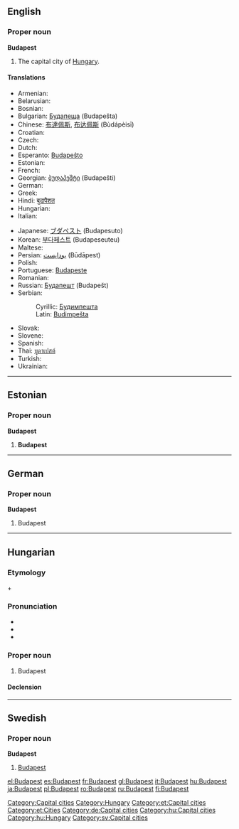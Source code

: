 {{wikipedia}}
==English==

===Proper noun===
'''Budapest'''

# The capital city of [[Hungary]].

====Translations====
{{trans-top|the capital city of Hungary}}
* Armenian: {{t-|hy|Բուդապեշտ|tr=Budapešt|sc=Armn|xs=Armenian}}
* Belarusian: {{t-|be|Будапешт|tr=Budapešt|sc=Cyrl|xs=Belarusian}}
* Bosnian: {{t-|bs|Budimpešta|f}}
* Bulgarian: [[Будапеща]] (Budapešta)
* Chinese: [[布達佩斯]], [[布达佩斯]] (Bùdápèisī)
* Croatian: {{t+|hr|Budimpešta}}
* Czech: {{t+|cs|Budapešť|f}}
* Dutch: {{t+|nl|Boedapest|n}}
* Esperanto: [[Budapeŝto]]
* Estonian: {{t-|et|Budapest}}
* French: {{t+|fr|Budapest}}
* Georgian: [[ბუდაპეშტი]] (Budapešti)
* German: {{t-|de|Budapest}}
* Greek: {{t+|el|Βουδαπέστη|f|tr=Voudapésti|sc=Grek}}
* Hindi: [[बुदापैशत]]
* Hungarian: {{t+|hu|Budapest}}
* Italian: {{t+|it|Budapest|f}}
{{trans-mid}}
* Japanese: [[ブダペスト]] (Budapesuto)
* Korean: [[부다페스트]] (Budapeseuteu)
* Maltese: {{t-|mt|Budapest|xs=Maltese}}
* Persian: [[بوداپست]] (Būdāpest)
* Polish: {{t+|pl|Budapeszt|m}}
* Portuguese: [[Budapeste]]
* Romanian: {{t+|ro|Budapesta|f}}
* Russian: [[Будапешт]] {{m}} (Budapešt)
* Serbian:
*: Cyrillic: [[Будимпешта]] {{f}}
*: Latin: [[Budimpešta]] {{f}}
* Slovak: {{t-|sk|Budapešť}}
* Slovene: {{t+|sl|Budimpešta|f}}
* Spanish: {{t+|es|Budapest}}
* Thai: [[บูดาเปสต์]]
* Turkish: {{t-|tr|Budapeşte}}
* Ukrainian: {{t-|uk|Будапешт|tr=Budapešt|sc=Cyrl|xs=Ukrainian}}
{{trans-bottom}}

[[Category:Capital cities]]
[[Category:Hungary]]

----

==Estonian==

===Proper noun===
'''Budapest'''

# '''Budapest'''

[[Category:et:Capital cities]]
[[Category:et:Cities]]

----

==German==

===Proper noun===
'''Budapest'''

# Budapest

[[Category:de:Capital cities]]

----

==Hungarian==

===Etymology===
{{term|Buda|||lang=hu}} + {{term|Pest|||lang=hu}}

===Pronunciation===
* {{IPA|/ˈbudɒpɛʃt/|lang=hu}}
* {{audio|Hu-Budapest.ogg|Audio}}
* {{hyphenation|Bu|da|pest}}

===Proper noun===
{{infl|hu|proper noun}}

# Budapest

====Declension====
{{hu-decl-ek|Budapes|t|et|form=sing}}{{hu-pos-etek|Budapest|j|jei}}

[[Category:hu:Capital cities]]
[[Category:hu:Hungary]]

----

==Swedish==

===Proper noun===
'''Budapest'''

# [[#English|Budapest]]

[[Category:sv:Capital cities]]

[[el:Budapest]]
[[es:Budapest]]
[[fr:Budapest]]
[[gl:Budapest]]
[[it:Budapest]]
[[hu:Budapest]]
[[ja:Budapest]]
[[pl:Budapest]]
[[ro:Budapest]]
[[ru:Budapest]]
[[fi:Budapest]]